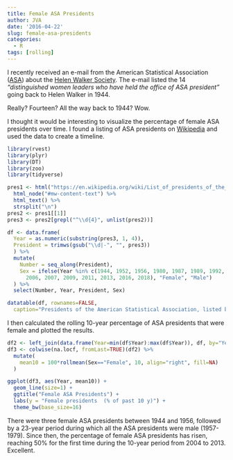 ```yaml
---
title: Female ASA Presidents
author: JVA
date: '2016-04-22'
slug: female-asa-presidents
categories:
  - R
tags: [rolling]
---
```


I recently received an e-mail from the American Statistical Association ([ASA](https://www.amstat.org)) about the [Helen Walker Society](https://www.amstat.org/giving/helenwalkersociety.cfm).
The e-mail listed the 14 *"distinguished women leaders who have held the office of ASA president"* going back to Helen Walker in 1944.  

Really?  Fourteen? All the way back to 1944?  Wow.

I thought it would be interesting to visualize the percentage of female ASA presidents over time.  I found a listing of ASA presidents on [Wikipedia]("https://en.wikipedia.org/wiki/List_of_presidents_of_the_American_Statistical_Association") and used the data to create a timeline.

```r
library(rvest)
library(plyr)
library(DT)
library(zoo)
library(tidyverse)

pres1 <- html("https://en.wikipedia.org/wiki/List_of_presidents_of_the_American_Statistical_Association") %>% 
  html_node("#mw-content-text") %>%
  html_text() %>%
  strsplit("\n")
pres2 <- pres1[[1]]
pres3 <- pres2[grepl("^\\d{4}", unlist(pres2))]

df <- data.frame(
  Year = as.numeric(substring(pres3, 1, 4)),
  President = trimws(gsub("\\d|-", "", pres3))
  ) %>%
  mutate(
    Number = seq_along(President),
    Sex = ifelse(Year %in% c(1944, 1952, 1956, 1980, 1987, 1989, 1992, 1996, 
      2006, 2007, 2009, 2011, 2013, 2016, 2018), "Female", "Male")
  ) %>%
  select(Number, Year, President, Sex)

datatable(df, rownames=FALSE,
  caption="Presidents of the American Statistical Association, listed by their first year of service")
```

I then calculated the rolling 10-year percentage of ASA presidents that were female and plotted the results.

```r
df2 <- left_join(data.frame(Year=min(df$Year):max(df$Year)), df, by="Year")
df3 <- colwise(na.locf, fromLast=TRUE)(df2) %>%
  mutate(
    mean10 = 100*rollmean(Sex=="Female", 10, align="right", fill=NA)
  )

ggplot(df3, aes(Year, mean10)) +
  geom_line(size=1) +
  ggtitle("Female ASA Presidents") +
  labs(y = "Female presidents  (% of past 10 y)") +
  theme_bw(base_size=16)
```


There were three female ASA presidents between 1944 and 1956, followed by a 23-year period during which all the ASA presidents were male (1957-1979).  Since then, the percentage of female ASA presidents has risen, reaching 50% for the first time during the 10-year period from 2004 to 2013.  Excellent.

